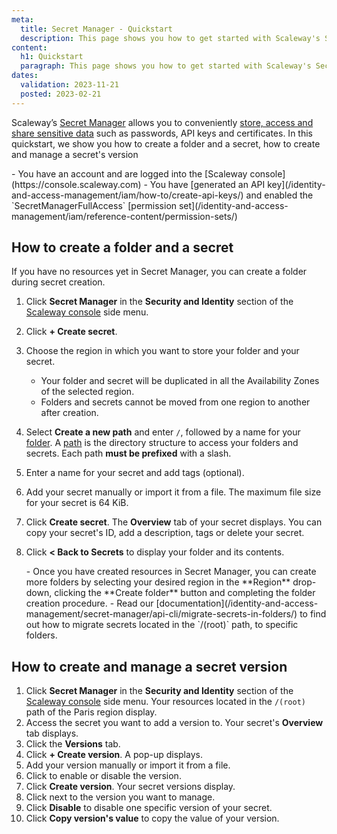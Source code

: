 ```yaml
---
meta:
  title: Secret Manager - Quickstart
  description: This page shows you how to get started with Scaleway's Secret Manager.
content:
  h1: Quickstart
  paragraph: This page shows you how to get started with Scaleway's Secret Manager.
dates:
  validation: 2023-11-21
  posted: 2023-02-21
---
```


Scaleway’s [Secret Manager](/identity-and-access-management/secret-manager/concepts/#secret-manager) allows you to conveniently [store, access and share sensitive data](/identity-and-access-management/secret-manager/reference-content/data-encryption-with-secret-manager/) such as passwords, API keys and certificates. In this quickstart, we show you how to create a folder and a secret, how to create and manage a secret's version

<Macro id="iam-requirements" />

<Message type="requirement">
  - You have an account and are logged into the [Scaleway console](https://console.scaleway.com)
  - You have [generated an API key](/identity-and-access-management/iam/how-to/create-api-keys/) and enabled the `SecretManagerFullAccess` [permission set](/identity-and-access-management/iam/reference-content/permission-sets/)
</Message>


## How to create a folder and a secret

<Message type="note">
  If you have no resources yet in Secret Manager, you can create a folder during secret creation.
</Message>

1. Click **Secret Manager** in the **Security and Identity** section of the [Scaleway console](https://console.scaleway.com/) side menu.
2. Click **+ Create secret**.
3. Choose the region in which you want to store your folder and your secret.
    <Message type="important">
     - Your folder and secret will be duplicated in all the Availability Zones of the selected region.
     - Folders and secrets cannot be moved from one region to another after creation.
    </Message>
4. Select **Create a new path** and enter `/`, followed by a name for your [folder](/identity-and-access-management/secret-manager/concepts/#folder).
    <Message type="important">
      A [path](/identity-and-access-management/secret-manager/concepts/#path) is the directory structure to access your folders and secrets. Each path **must be prefixed** with a slash.
    </Message>
5. Enter a name for your secret and add tags (optional).
6. Add your secret manually or import it from a file.
    <Message type="note">
     The maximum file size for your secret is 64 KiB.
    </Message>
6. Click **Create secret**. The **Overview** tab of your secret displays. You can copy your secret's ID, add a description, tags or delete your secret.
7. Click **< Back to Secrets** to display your folder and its contents.

    <Message type="tip">
      - Once you have created resources in Secret Manager, you can create more folders by selecting your desired region in the **Region** drop-down, clicking the **Create folder** button and completing the folder creation procedure.
      - Read our [documentation](/identity-and-access-management/secret-manager/api-cli/migrate-secrets-in-folders/) to find out how to migrate secrets located in the `/(root)` path, to specific folders.
    </Message>

## How to create and manage a secret version

1. Click **Secret Manager** in the **Security and Identity** section of the [Scaleway console](https://console.scaleway.com/) side menu. Your resources located in the `/(root)` path of the Paris region display.
2. Access the secret you want to add a version to. Your secret's **Overview** tab displays.
3. Click the **Versions** tab.
4. Click **+ Create version**. A pop-up displays.
5. Add your version manually or import it from a file.
6. Click <Icon name="toggle" /> to enable or disable the version.
7. Click **Create version**. Your secret versions display.
8. Click <Icon name="more" /> next to the version you want to manage.
9. Click **Disable** to disable one specific version of your secret.
10. Click **Copy version's value** to copy the value of your version.